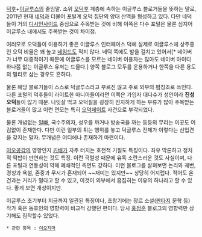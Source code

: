 [[덕후]]+[[이글루스]]의 줄임말. 소위 [[오덕후]] 계층에 속하는 이글루스 블로거들을 뜻하는 말로, 2011년 현재 [[네덕]]과 더불어 포털계 오덕 집단의 양대 산맥을 형성하고 있다. 다만 네덕들이 거의 [[디시인사이드]] 중심으로 주목받는 것에 비해 이쪽은 다수 포털은 물론 심지어 이글루스 내에서도 주목받는 것이 차이점.

여러모로 오덕들이 이용하기 좋은 이글루스 인터페이스 덕에 실제로 이글루스에 상주중인 오덕 비율은 꽤 높고 [[네임드]]도 적지 않다. 네덕 쪽에도 발을 걸치고 있어서[* 네이버가 너무 대중적이기 때문에 이글루스를 모르는 네이버 이용자는 많아도 네이버 아이디 하나쯤 없는 이글루스 유저는 드물다.] 양쪽 블로그 모두를 운용하거나 한쪽을 다른 용도의 멀티로 삼는 경우도 흔하다.

물론 해당 블로거들이 스스로 덕글루스라고 부르진 않고 주로 외부의 폄칭조로 쓰인다. 다른 포털의 덕후들이 라이트한 마니아들이라면 이쪽은 가입자 대다수가 성인이라 '''진성 오덕'''들이 많기 때문. 나잇살 먹고 오덕질을 굉장히 진지하게 하는 부류가 많아 주목받는 블로거들이 많고 이런 면모는 특히 [[오덕페이트]] 사건으로 부각되었다. 

물론 개념없는 [[일빠]], 국수주의자, 성우를 까거나 방송국을 까는 등등의 무리는 이곳도 어김없이 존재한다. 다만 이런 일부의 튀는 행위를 놓고 덕글루스 전체가 이렇다는 선입견을 갖지는 말자. 무개념은 어디에나 존재하기 마련이다.

[[이오공감]]의 영향인지 [[키배]]가 자주 터지는 호전적 기질도 특징이다. 좌우 막론하고 정치적 떡밥이 만연하는 것도 특징. 이런 극렬성 때문에 유독 소란스러운 것도 사실이며, 다른 포털과 연동성이 약해 폐쇄적인 측면도 강하다. 이런 블로그를 살펴보면 논리와 궤변, 경칭과 욕설, 존중과 무시가 혼재되어 ~~재미는 있지만~~ 상당히 어지럽다. 적어도 온건과는 거리가 멀다고 할 수 있고, 이것이 외부에서 흠집히는 이유의 하나라고 할 수 있다. 좋게 보면 개성이지만.

이글루스 초기부터 지금까지 일관된 특징이나, 초창기에는 장르 소설([[판타지]] 문학 등) 작가 혹은 동호인의 영향력이 비교적 강했던 편이다. 당시 [[홍정훈]] 블로그의 영향력만 상기해도 짐작할수 있었다.

 * 관련 항목 : [[이오지마]]
